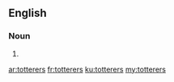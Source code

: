 ==English==

===Noun===
{{head|en|plural}}

# {{plural of|totterer|lang=en|nocat=1}}

[[ar:totterers]]
[[fr:totterers]]
[[ku:totterers]]
[[my:totterers]]